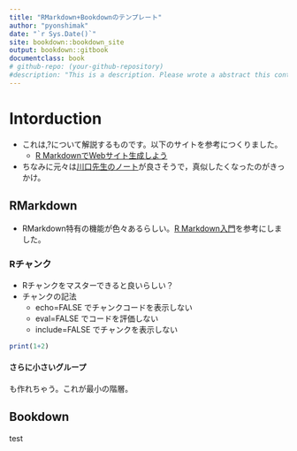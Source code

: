 ```yaml
--- 
title: "RMarkdown+Bookdownのテンプレート"
author: "pyonshimak"
date: "`r Sys.Date()`"
site: bookdown::bookdown_site
output: bookdown::gitbook
documentclass: book
# github-repo: (your-github-repository)
#description: "This is a description. Please wrote a abstract this contents. "
---
```


# Intorduction

- これは,?について解説するものです。以下のサイトを参考につくりました。
    - [R MarkdownでWebサイト生成しよう][1]
- ちなみに元々は[川口先生のノート][2]が良さそうで，真似したくなったのがきっかけ。

[1]:https://kazutan.github.io/RmdSite_tuto/
[2]:https://kohei-kawaguchi.github.io/EmpiricalIO/index.html

## RMarkdown
- RMarkdown特有の機能が色々あるらしい。[R Markdown入門][3]を参考にしました。

[3]:https://kazutan.github.io/kazutanR/Rmd_intro.html

### Rチャンク
- Rチャンクをマスターできると良いらしい？
- チャンクの記法
    - echo=FALSE でチャンクコードを表示しない
    - eval=FALSE でコードを評価しない
    - include=FALSE でチャンクを表示しない

```r
print(1+2)
```

#### さらに小さいグループ
も作れちゃう。これが最小の階層。

## Bookdown
test


